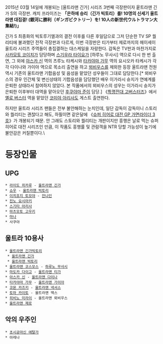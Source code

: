 2015년 03월 14일에 개봉되는 [울트라맨 긴가] 시리즈 3번째 극장판이자 웉트라맨 긴가 S의 극장판.
캐치 프라이즈는 '''「은하에 승리（긴가 빅토리）를! 10명의 신세기 울트라맨 대집결! (銀河に勝利（ギンガビクトリー）を! 10人の新世代ウルトラマン大集結!)」'''

긴가 S 최종화의 빅토루기엘과의 결전 이후를 다른 후일담으로 그저 단순한 TV SP 퀄리티에 불과했던 전작 극장판과 다르게, 이번 극장판은 티가부터 제로까지의 헤이세이 울트라 시리즈 주역들이 총집결하는 대스케일을 자랑한다. 감독은 TV판과 마찬가지로 [[사카모토 코이치]]가 담당하며 [[스기우라 타이요]]가 [하루노 무사시] 역으로 다시 한 번 출연, 그 외에 [[아스카 신]] 역의 츠루노 타케시와 [[타카야마 가무]] 역의 요시오카 타케시가 각각 다이나와 가이아 역으로 목소리 출연을 하고 [[히비노 미라이|뫼비우스]]를 제외한 등장 울트라맨 전원 역시 기존의 울트라맨 기합음성 및 음성을 맡았던 성우들이 그대로 담당한다.[* 뫼비우스의 경우 인간체 및 변신상태의 기합음성을 담당했던 배우 이가라시 슌지가 연예계를 은퇴한 상태라서 참여하지 않았다. 본 작품에서의 뫼비우스의 성우는 이가라시 슌지가 은퇴한 이후부터 대역을 맡아오던 [[후쿠야마 준]]이 담당.] 《[[특명전대 고버스터즈]]》에서 [[우사미 요코|옐로 버스터]] 역을 맡았던 [[코미야 아리사]]도 게스트 출연한다.

하지만 울트라 시리즈 팬들은 전부 불안해하는 눈치인데, 일단 감독이 감독이니 스토리와 퀄리티는 괜찮다고 해도, 하필이면 같은달에 《[[슈퍼 히어로 대전 GP 가면라이더 3호]]》가 개봉되기 때문. 안 그래도 스토리와 퀄리티는 개판이지만 흥행은 날로 먹는 슈퍼 히어로 대전 시리즈인 만큼, 이 작품도 흥행률 및 관람객을 NTR 당할 가능성이 높기에 불안감은 커질뿐이다.\

= 등장인물 =
== UPG ==
 * [[라이도 히카루]] - [[긴가(울트라맨 긴가)|울트라맨 긴가]]
 * [[쇼우(울트라맨 긴가)|쇼우]] - [[울트라맨 빅토리]]
 * [[이치죠지 토모야]] - [[잔나인]]
 * [[진노 요시아키]] 
 * [[스기타 아리사]] 
 * [[마츠모토 고우키]]
 * [[안드로이드 소녀 제로원|마나]]
 * 사쿠야

== 울트라 10용사 ==
 * [[울트라맨 긴가빅토리]]
  * [[긴가(울트라맨 긴가)|울트라맨 긴가]]
  * [[울트라맨 빅토리]]
 * [[울트라맨 코스모스(울트라맨 코스모스)|울트라맨 코스모스]] - [[하루노 무사시]]
 * [[마도카 다이고]] - [[티가|울트라맨 티가]]
 * [[아스카 신]] - [[다이나(울트라맨)|울트라맨 다이나]]
 * [[타카야마 가무]] - [[울트라맨 가이아(울트라맨 가이아)|울트라맨 가이아]]
 * [[코몬 카즈키]] - [[넥서스(울트라맨 넥서스)|울트라맨 넥서스]]
 * [[토마 카이토]] - 울트라맨 맥스
 * [[히비노 미라이]] - 울트라맨 뫼비우스
 * [[울트라맨 제로]]

== 악의 우주인 ==
 * [[초시공마신 에탈가]]
 * 아레나
